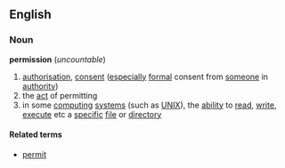 ==English==
===Noun===
'''permission''' (''uncountable'')

# [[authorisation]], [[consent]] ([[especially]] [[formal]] consent from [[someone]] in [[authority]])
# the [[act]] of permitting
# in some [[computing]] [[system]]s (such as [[Unix|UNIX]]), the [[ability]] to [[read]], [[write]], [[execute]] etc a [[specific]] [[file]] or [[directory]]

====Related terms====
*[[permit]]
